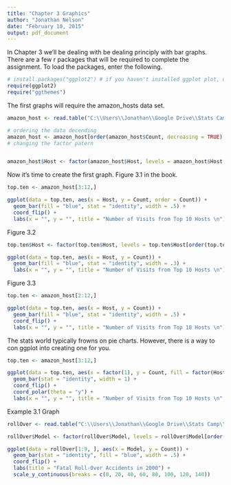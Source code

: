```yaml
---
title: "Chapter 3 Graphics"
author: "Jonathan Nelson"
date: "February 10, 2015"
output: pdf_document
---
```


In Chapter 3 we'll be dealing with be dealing principly with bar graphs. There are a few r packages that will be required to complete the assignment. To load the packages, enter the following.

```r
# install.packages("ggplot2") # if you haven't installed ggplot plot, uncomment this line.
require(ggplot2)
require("ggthemes")
```

The first graphs will require the amazon_hosts data set.

```r
amazon_host <- read.table("C:\\Users\\Jonathan\\Google Drive\\Stats Camp\\Stine&Foster\\Data by Chapter\\Chapter 3\\03_amazon_hosts\\03_amazon_hosts.txt", head = TRUE, sep = "\t")

# ordering the data decending
amazon_host <- amazon_host[order(amazon_host$Count, decreasing = TRUE),]
# changing the factor patern


amazon_host$Host <- factor(amazon_host$Host, levels = amazon_host$Host[order(amazon_host$Count)])
```

Now it's time to create the first graph. Figure 3.1 in the book.
```r
top.ten <- amazon_host[3:12,]

ggplot(data = top.ten, aes(x = Host, y = Count, order = Count)) +
  geom_bar(fill = "blue", stat = "identity", width = .5) +
  coord_flip() + 
  labs(x = "", y = "", title = "Number of Visits from Top 10 Hosts \n")


```

Figure 3.2
```r
top.ten$Host <- factor(top.ten$Host, levels = top.ten$Host[order(top.ten$Count, decreasing = TRUE)])

ggplot(data = top.ten, aes(x = Host, y = Count)) +
  geom_bar(fill = "blue", stat = "identity", width = .3) +
  labs(x = "", y = "", title = "Number of Visits from Top 10 Hosts \n")
```

Figure 3.3
```r
top.ten <- amazon_host[2:12,]

ggplot(data = top.ten, aes(x = Host, y = Count)) +
  geom_bar(fill = "blue", stat = "identity", width = .5) +
  coord_flip() + 
  labs(x = "", y = "", title = "Number of Visits from Top 10 Hosts \n")

```

The stats world typically frowns on pie charts. However, there is a way to con ggplot into creating one for you. 

```r
top.ten <- amazon_host[3:12,]

ggplot(data = top.ten, aes(x = factor(1), y = Count, fill = factor(Host))) + # the factor(1) is important. We want 1 column
  geom_bar(stat = "identity", width = 1) +
  coord_flip() + 
  coord_polar(theta = "y") +
  labs(x = "", y = "", title = "Number of Visits from Top 10 Hosts \n", fill = "Host") 
```

Example 3.1 Graph
```r
rollOver <- read.table("C:\\Users\\Jonathan\\Google Drive\\Stats Camp\\Stine&Foster\\Data by Chapter\\Chapter 3\\03_4m_roll_over\\03_4m_roll_over.txt", header = TRUE, sep = "\t")

rollOver$Model <- factor(rollOver$Model, levels = rollOver$Model[order(rollOver$Count)])

ggplot(data = rollOver[1:9, ], aes(x = Model, y = Count)) +
  geom_bar(stat = "identity", fill = "blue", width = .5) +
  coord_flip() +
  labs(title = "Fatal Roll-Over Accidents in 2000") +
  scale_y_continuous(breaks = c(0, 20, 40, 60, 80, 100, 120, 140)) 

```


```r


```







